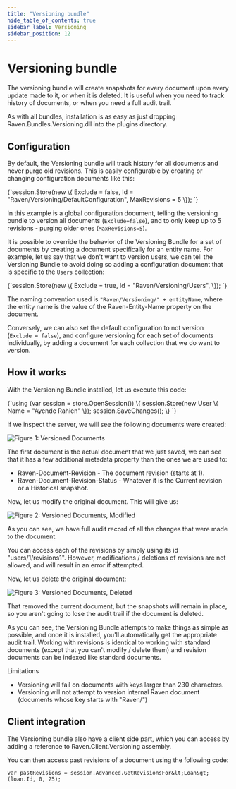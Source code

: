 ```yaml
---
title: "Versioning bundle"
hide_table_of_contents: true
sidebar_label: Versioning
sidebar_position: 12
---
```



# Versioning bundle

The versioning bundle will create snapshots for every document upon every update made to it, or when it is deleted. It is useful when you need to track history of documents, or when you need a full audit trail.

As with all bundles, installation is as easy as just dropping Raven.Bundles.Versioning.dll into the plugins directory.

## Configuration

By default, the Versioning bundle will track history for all documents and never purge old revisions. This is easily configurable by creating or changing configuration documents like this:

<TabItem value="versioning1" label="versioning1">
<CodeBlock language="csharp">
{`session.Store(new
\{
	Exclude = false,
	Id = "Raven/Versioning/DefaultConfiguration",
	MaxRevisions = 5
\});
`}
</CodeBlock>
</TabItem>

In this example is a global configuration document, telling the versioning bundle to version all documents (`Exclude=false`), and to only keep up to 5 revisions - purging older ones (`MaxRevisions=5`).

It is possible to override the behavior of the Versioning Bundle for a set of documents by creating a document specifically for an entity name. For example, let us say that we don't want to version users, we can tell the Versioning Bundle to avoid doing so adding a configuration document that is specific to the `Users` collection:

<TabItem value="versioning2" label="versioning2">
<CodeBlock language="csharp">
{`session.Store(new
\{
	Exclude = true,
	Id = "Raven/Versioning/Users",
\});
`}
</CodeBlock>
</TabItem>

The naming convention used is `"Raven/Versioning/" + entityName`, where the entity name is the value of the Raven-Entity-Name property on the document.

Conversely, we can also set the default configuration to not version (`Exclude = false`), and configure versioning for each set of documents individually, by adding a document for each collection that we do want to version.

## How it works

With the Versioning Bundle installed, let us execute this code:

<TabItem value="versioning3" label="versioning3">
<CodeBlock language="csharp">
{`using (var session = store.OpenSession())
\{
	session.Store(new User \{ Name = "Ayende Rahien" \});
	session.SaveChanges();
\}
`}
</CodeBlock>
</TabItem>

If we inspect the server, we will see the following documents were created:

![Figure 1: Versioned Documents](./assets/versioned_docs.png)

The first document is the actual document that we just saved, we can see that it has a few additional metadata property than the ones we are used to:

* Raven-Document-Revision - The document revision (starts at 1).
* Raven-Document-Revision-Status - Whatever it is the Current revision or a Historical snapshot.

Now, let us modify the original document. This will give us:

![Figure 2: Versioned Documents, Modified](./assets/versioned_docs_2.png)

As you can see, we have full audit record of all the changes that were made to the document.

You can access each of the revisions by simply using its id "users/1/revisions1". However, modifications / deletions of revisions are not allowed, and will result in an error if attempted.

Now, let us delete the original document:

![Figure 3: Versioned Documents, Deleted](./assets/versioned_docs_3.png)

That removed the current document, but the snapshots will remain in place, so you aren't going to lose the audit trail if the document is deleted. 

As you can see, the Versioning Bundle attempts to make things as simple as possible, and once it is installed, you'll automatically get the appropriate audit trail. Working with revisions is identical to working with standard documents (except that you can't modify / delete them) and revision documents can be indexed like standard documents.

Limitations

* Versioning will fail on documents with keys larger than 230 characters.
* Versioning will not attempt to version internal Raven document (documents whose key starts with "Raven/")

## Client integration

The Versioning bundle also have a client side part, which you can access by adding a reference to Raven.Client.Versioning assembly.

You can then access past revisions of a document using the following code:

    var pastRevisions = session.Advanced.GetRevisionsFor&lt;Loan&gt;(loan.Id, 0, 25);